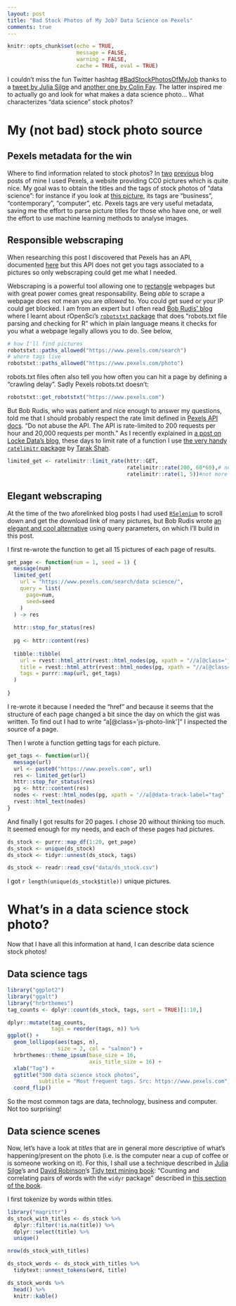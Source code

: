 ```yaml
---
layout: post
title: "Bad Stock Photos of My Job? Data Science on Pexels"
comments: true
---
```

```r
knitr::opts_chunk$set(echo = TRUE,
                      message = FALSE,
                      warning = FALSE, 
                      cache = TRUE, eval = TRUE) 
```

I couldn't miss the fun Twitter hashtag [#BadStockPhotosOfMyJob](https://twitter.com/hashtag/BadStockPhotosOfMyJob?src=hash) thanks to a [tweet by Julia Silge](https://twitter.com/juliasilge/status/992952211201130497)  and [another one by Colin Fay](https://twitter.com/_ColinFay/status/993055416266436608). The latter inspired me to actually go and look for what makes a data science photo... What characterizes "data science" stock photos?

<!--more-->

# My (not bad) stock photo source

## Pexels metadata for the win

Where to find information related to stock photos? In [two](http://www.masalmon.eu/2018/01/04/bubblegumpuppies/) [previous](http://www.masalmon.eu/2018/01/07/rainbowing/) blog posts of mine I used Pexels, a website providing CC0 pictures which is quite nice. My goal was to obtain the titles and the tags of stock photos of "data science": for instance if you look at [this picture](https://www.pexels.com/photo/black-laptop-beside-black-computer-mouse-inside-room-669996/), its tags are "business", "contemporary", "computer", etc. Pexels tags are very useful metadata, saving me the effort to parse picture titles for those who have one, or well the effort to use machine learning methods to analyse images.

## Responsible webscraping

When researching this post I discovered that Pexels has an API, documented [here](https://www.pexels.com/api/documentation/) but this API does not get you tags associated to a pictures so only webscraping could get me what I needed.

Webscraping is a powerful tool allowing one to [rectangle](https://speakerdeck.com/jennybc/data-rectangling) webpages but with great power comes great responsability. Being _able_ to scrape a webpage does not mean you are _allowed_ to. You could get sued or your IP could get blocked. I am from an expert but I often read [Bob Rudis' blog](https://rud.is/b/) where I learnt about rOpenSci's [`robotstxt` package](https://github.com/ropenscilabs/robotstxt) that does "robots.txt file parsing and checking for R" which in plain language means it checks for you what a webpage legally allows you to do. See below, 

```r
# how I'll find pictures
robotstxt::paths_allowed("https://www.pexels.com/search")
# where tags live
robotstxt::paths_allowed("https://www.pexels.com/photo")
```

robots.txt files often also tell you how often you can hit a page by defining a "crawling delay". Sadly Pexels robots.txt doesn't:

```r
robotstxt::get_robotstxt("https://www.pexels.com")
```

But Bob Rudis, who was patient and nice enough to answer my questions, told me that I should probably respect the rate limit defined in [Pexels API docs](https://www.pexels.com/api/documentation/). "Do not abuse the API. The API is rate-limited to 200 requests per hour and 20,000 requests per month." As I recently explained in [a post on Locke Data's blog](https://itsalocke.com/blog/some-web-api-package-development-lessons-from-hibpwned/), these days to limit rate of a function I use [the very handy `ratelimitr` package](https://github.com/tarakc02/ratelimitr) by [Tarak Shah](https://tarakc02.github.io/).


```r
limited_get <- ratelimitr::limit_rate(httr::GET,
                                      ratelimitr::rate(200, 60*60),# not more than 200 times an hour
                                      ratelimitr::rate(1, 5))#not more than 1 time every 5 seconds
```

## Elegant webscraping

At the time of the two aforelinked blog posts I had used [`RSelenium`](https://github.com/ropensci/RSelenium) to scroll down and get the download link of many pictures, but Bob Rudis wrote [an elegant and cool alternative](https://gist.github.com/hrbrmstr/4cabe4af87bd2c5fe664b0b44a574366) using query parameters, on which I'll build in this post. 

I first re-wrote the function to get all 15 pictures of each page of results.

```r
get_page <- function(num = 1, seed = 1) {
  message(num)
  limited_get(
    url = "https://www.pexels.com/search/data science/",
    query = list(
      page=num,
      seed=seed
    )
  ) -> res
  
  httr::stop_for_status(res)
  
  pg <- httr::content(res)
  
  tibble::tibble(
    url = rvest::html_attr(rvest::html_nodes(pg, xpath = "//a[@class='js-photo-link']"), "href"),
    title = rvest::html_attr(rvest::html_nodes(pg, xpath = "//a[@class='js-photo-link']"), "title"),
    tags = purrr::map(url, get_tags)
  )
  
} 

```

I re-wrote it because I needed the "href" and because it seems that the structure of each page changed a bit since the day on which the gist was written. To find out I had to write "a[@class='js-photo-link']" I inspected the source of a page.

Then I wrote a function getting tags for each picture.

```r
get_tags <- function(url){
  message(url)
  url <- paste0("https://www.pexels.com", url)
  res <- limited_get(url)
  httr::stop_for_status(res)
  pg <- httr::content(res)
  nodes <- rvest::html_nodes(pg, xpath = '//a[@data-track-label="tag" ]')
  rvest::html_text(nodes)
}
```
And finally I got results for 20 pages. I chose 20 without thinking too much. It seemed enough for my needs, and each of these pages had pictures.

```r
ds_stock <- purrr::map_df(1:20, get_page)
ds_stock <- unique(ds_stock)
ds_stock <- tidyr::unnest(ds_stock, tags)
```

```r

ds_stock <- readr::read_csv("data/ds_stock.csv")
```

I got `r length(unique(ds_stock$title))` unique pictures.

# What's in a data science stock photo?

Now that I have all this information at hand, I can describe data science stock photos!

## Data science tags

```r
library("ggplot2")
library("ggalt")
library("hrbrthemes")
tag_counts <- dplyr::count(ds_stock, tags, sort = TRUE)[1:10,]

dplyr::mutate(tag_counts,
              tags = reorder(tags, n)) %>% 
ggplot() +
  geom_lollipop(aes(tags, n),
                size = 2, col = "salmon") +
  hrbrthemes::theme_ipsum(base_size = 16,
                          axis_title_size = 16) +
  xlab("Tag") +
  ggtitle("300 data science stock photos",
          subtitle = "Most frequent tags. Src: https://www.pexels.com") +
  coord_flip()
```

So the most common tags are data, technology, business and computer. Not too surprising! 

## Data science scenes

Now, let's have a look at _titles_ that are in general more descriptive of what's happening/present on the photo (i.e. is the computer near a cup of coffee or is someone working on it). For this, I shall use a technique described in [Julia Silge](https://juliasilge.com/)'s and [David Robinson](http://varianceexplained.org/)'s [Tidy text mining book](https://www.tidytextmining.com): "Counting and correlating pairs of words with the `widyr` package" described in [this section of the book](https://www.tidytextmining.com/ngrams.html#counting-and-correlating-pairs-of-words-with-the-widyr-package).

I first tokenize by words within titles.

```r
library("magrittr")
ds_stock_with_titles <- ds_stock %>%
  dplyr::filter(!is.na(title)) %>%
  dplyr::select(title) %>%
  unique() 

nrow(ds_stock_with_titles)

ds_stock_words <- ds_stock_with_titles %>%
  tidytext::unnest_tokens(word, title) 

ds_stock_words %>%
  head() %>%
  knitr::kable()

```


